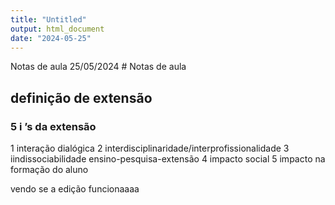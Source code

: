 ```yaml
---
title: "Untitled"
output: html_document
date: "2024-05-25"
---
```


Notas de aula 25/05/2024
# Notas de aula

## definição de extensão

### 5 i 's da extensão

1 interação dialógica
2 interdisciplinaridade/interprofissionalidade
3 iindissociabilidade ensino-pesquisa-extensão
4 impacto social
5 impacto na formação do aluno

vendo se a edição funcionaaaa
